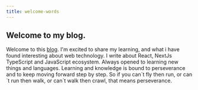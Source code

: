 ```yaml
---
title: welcome-words
---
```


## Welcome to my blog.

Welcome to this [blog](https://github.com/gfouz). I'm excited to share my learning,
and what i have found interesting about web technology. I write about React, NextJs
TypeScript and JavaScript ecosystem. Always opened to learning new things and languages.
Learning and knowledge is bound to perseverance and to keep moving forward step by step.
So if you can´t fly then run, or can´t run then walk, or can´t walk then crawl, that means 
perseverance.

